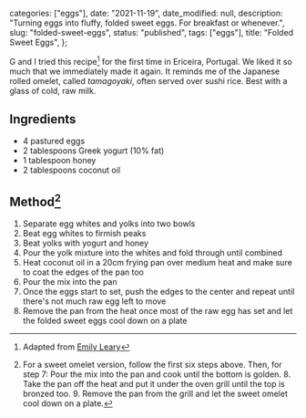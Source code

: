 
  categories: ["eggs"],
  date: "2021-11-19",
  date_modified: null,
  description:
    "Turning eggs into fluffy, folded sweet eggs. For breakfast or whenever.",
  slug: "folded-sweet-eggs",
  status: "published",
  tags: ["eggs"],
  title: "Folded Sweet Eggs",
};


G and I tried this recipe[^1] for the first time in Ericeira, Portugal. We liked it so much that we immediately made it again. It reminds me of the Japanese rolled omelet, called _tamagoyaki_, often served over sushi rice. Best with a glass of cold, raw milk.

## Ingredients

- 4 pastured eggs
- 2 tablespoons Greek yogurt (10% fat)
- 1 tablespoon honey
- 2 tablespoons coconut oil

## Method[^2]

1. Separate egg whites and yolks into two bowls
2. Beat egg whites to firmish peaks
3. Beat yolks with yogurt and honey
4. Pour the yolk mixture into the whites and fold through until combined
5. Heat coconut oil in a 20cm frying pan over medium heat and make sure to coat the edges of the pan too
6. Pour the mix into the pan
7. Once the eggs start to set, push the edges to the center and repeat until there's not much raw egg left to move
8. Remove the pan from the heat once most of the raw egg has set and let the folded sweet eggs cool down on a plate

[^1]: Adapted from [Emily Leary](https://www.amummytoo.co.uk/sweet-breakfast-omelet-yes-really-delicious/)
[^2]: For a sweet omelet version, follow the first six steps above. Then, for step 7: Pour the mix into the pan and cook until the bottom is golden. 8. Take the pan off the heat and put it under the oven grill until the top is bronzed too. 9. Remove the pan from the grill and let the sweet omelet cool down on a plate.
